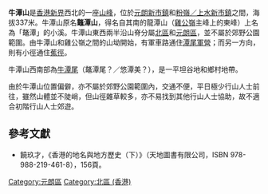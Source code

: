 {{Infobox Mountain
| 名稱 = 牛潭山
| 照片 = 
| 照片說明 = 
| 海拔 = {{Convert|337|m|ft|0|link=on}}
| 位置 = [[香港|香港]][[新界|新界]]西北部
| 山脈 = 
| 相對高度 = 
| 座標 = {{coord|22|28|51.62|N|114|5|22.29|E}}
| 地形圖 = 
| 類別 = 
| 年齡 = 
| 最近喷发 = 
| 首次登頂 =
| 攀登路線 =
| pushpin_map = Hong Kong
| pushpin_map_caption = 牛潭山的位置
| latd=22 |latm=28 |lats=51.62 |latNS=N
| longd=114 |longm=5 |longs=22.29 |longEW=E
}}
'''牛潭山'''是[[香港|香港]][[新界|新界]]西北的一座[[山峰|山峰]]，位於[[元朗新市鎮|元朗新市鎮]]和[[粉嶺／上水新市鎮|粉嶺／上水新市鎮]]之間，海拔337米。牛潭山原名'''鼇潭山'''，得名自其南的龍潭山（[[雞公嶺|雞公嶺]]主峰上的東峰）上名為「鼇潭」的小溪。牛潭山東西兩半沿山脊分屬[[北區_(香港)|北區]]和[[元朗區|元朗區]]，並不屬於郊野公園範圍。由牛潭山和雞公嶺之間的山坳開始，有軍車路通住[[潭尾軍營|潭尾軍營]]；而另一方向，則有小徑通住[[蕉徑|蕉徑]]。

牛潭山西南部為[[牛潭尾|牛潭尾]]（鼇潭尾？／悠潭美？），是一平坦谷地和鄉村地帶。

由於牛潭山位置偏僻，亦不屬於郊野公園範圍內，交通不便，平日極少行山人士前往，雖然山體並不陡峭，但山徑雜草較多，亦不易找到其他行山人士協助，故不適合初階行山人士郊遊。

==參考文獻==
*饒玖才，《香港的地名與地方歷史（下）》（天地圖書有限公司，ISBN 978-988-219-461-8），156頁。
 
{{香港山峰}}

[[Category:元朗區|Category:元朗區]]
[[Category:北區_(香港)|Category:北區 (香港)]]